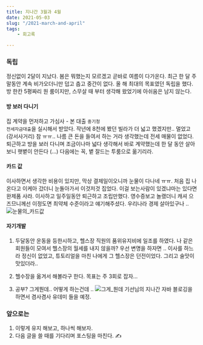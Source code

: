 ```yaml
---
title: 지나간 3월과 4월
date: 2021-05-03
slug: "/2021-march-and-april"
tags: 
    - 회고록

---
```


### 독립
정신없이 2달이 지났다. 봄은 뭐했는지 모르겠고 곧바로 여름이 다가온다. 최근 한 달 
주말동안 계속 비가오더니만 덥고 춥고 중간이 없다. 올 해 최대의 목표였던 독립을 했다.
방 한칸 5평짜리 원 룸이지만, 스무살 때 부터 생각해 왔었기에 아쉬움은 남지 않는다.


#### 방 보러 다니기
집 계약을 먼저하고 가심사 - 본 대출 <code>중기청 전세자금대출</code>을 실시해서 받았다. 작년에 8천에 봤던 빌라가 더 넓고
했겠지만.. 멀었고(강서사거리) 참 ㅠㅠ.. 나름 큰 돈을 들여서 하는 거라 생각했는데
전세 매물이 없었다. 퇴근하고 방을 보러 다니며 조금이나마 넓다 생각해서 바로 계약했는데 한 달 동안
살아보니 햇볕이 안든다 (...) 다음에는 꼭, 볕 잘드는 투룸으로 옮기리라.

#### 카드 값
이사하면서 생각한 비용이 있지만, 막상 결제일이오니까 눈물이 다나네 ㅠㅠ. 처음 집 나온다고
이케아 갔더니 눈돌아가서 이것저것 집었다. 이걸 보는사람이 있겠냐마는 있다면 완제품 사라.
이사하고 일주일동안 퇴근하고 조립만했다. 영수증보고 놀랬더니 캐셔 으즈므니께선
이정도면 최약체 수준이라고 얘기해주셨다. 우리나라 경제 살아있구나 ..
![눈물의_카드값](./2021_card_gang.jpg)

#### 자기개발
1. 두달동안 운동을 등한시하고, 헬스장 직원의 품위유지비에 일조를 하였다.
나 같은 회원들이 모여서 헬스장의 월세를 내지 않을까? 우선 변명을 하자면 ..
이사를 하느라 정신이 없었고, 튜토리얼을 마친 나에게 그 헬스장은 던전이었다.
그리고 술맛이 맛있더라.. 

2. 헬수장을 옮겨서 해볼라구 한다. 목표는 주 3회로 잡자...

3. 공부? 그게뭔데.. 어떻게 하는건데 .. 
![그게_뭔데](./gongbu_how_do_u_do_that.jpg)
기선님의 지나간 자바 블로깅을 하면서 겸사겸사 유데미 들을 예정.

### 앞으로는

1. 이렇게 유지 해보고, 하나씩 해보자.
2. 다음 글을 쓸 때를 기다리며 포스팅을 마친다. ✍